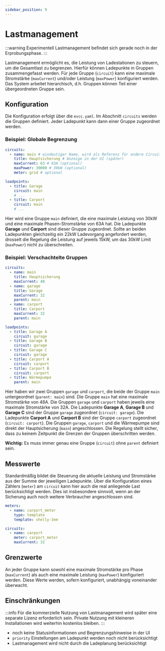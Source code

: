 ```yaml
---
sidebar_position: 9
---
```


# Lastmanagement

:::warning Experimentell
Lastmanagement befindet sich gerade noch in der Erprobungsphase.
:::

Lastmanagement ermöglicht es, die Leistung von Ladestationen zu steuern, um die Gesamtlast zu begrenzen.
Hierfür können Ladepunkte in Gruppen zusammengefasst werden.
Für jede Gruppe (`circuit`) kann eine maximale Stromstärke (`maxCurrent`) und/oder Leistung (`maxPower`) konfiguriert werden.
Das System arbeitet hierarchisch, d.h. Gruppen können Teil einer übergeordneten Gruppe sein.

## Konfiguration

Die Konfiguration erfolgt über die `evcc.yaml`.
Im Abschnitt `circuits` werden die Gruppen definiert.
Jeder Ladepunkt kann dann einer Gruppe zugeordnet werden.

### Beispiel: Globale Begrenzung

```yaml
circuits:
  - name: main # eindeutiger Name, wird als Referenz für andere Circuits verwendet
    title: Hauptsicherung # Anzeige in der UI (später)
    maxCurrent: 63 # 63A (optional)
    maxPower: 30000 # 30kW (optional)
    meter: grid # optional

loadpoints:
  - title: Garage
    circuit: main
    # ...
  - title: Carport
    circuit: main
    # ...
```

Hier wird eine Gruppe `main` definiert, die eine maximale Leistung von 30kW und eine maximale Phasen-Stromstärke von 63A hat.
Die Ladepunkte **Garage** und **Carport** sind dieser Gruppe zugeordnet.
Sollte an beiden Ladepunkten gleichzeitig ein 22kW Ladevorgang angefordert werden, drosselt die Regelung die Leistung auf jeweils 15kW, um das 30kW Limit (`maxPower`) nicht zu überschreiten.


### Beispiel: Verschachtelte Gruppen

```yaml
circuits:
  - name: main
    title: Hauptsicherung
    maxCurrent: 48
  - name: garage
    title: Garage
    maxCurrent: 32
    parent: main
  - name: carport
    title: Carport
    maxCurrent: 32
    parent: main

loadpoints:
  - title: Garage A
    circuit: garage
  - title: Garage B
    circuit: garage
  - title: Garage C
    circuit: garage
  - title: Carport A
    circuit: carport
  - title: Carport B
    circuit: carport
  - title: Wärmepumpe
    parent: main
```

Hier haben wir zwei Gruppen `garage` und `carport`, die beide der Gruppe `main` untergeordnet (`parent: main`) sind.
Die Gruppe `main` hat eine maximale Stromstärke von 48A.
Die Gruppen `garage` und `carport` haben jeweils eine maximale Stromstärke von 32A.
Die Ladepunkte **Garage A**, **Garage B** und **Garage C** sind der Gruppe `garage` zugeordnet (`circuit: garage`).
Die Ladepunkte **Carport A** und **Carport B** sind der Gruppe `carport` zugeordnet (`circuit: carport`).
Die Gruppen `garage`, `carport` und die Wärmepumpe sind direkt der Hauptsicherung (`main`) angeschlossen.
Die Regelung stellt sicher, dass zu keinem Zeitpunkt die Grenzen der Gruppen überschritten werden.

**Wichtig:** Es muss immer genau eine Gruppe (`circuit`) ohne `parent` definiert sein.

## Messwerte

Standardmäßig bildet die Steuerung die aktuelle Leistung und Stromstärke aus der Summe der jeweiligen Ladepunkte.
Über die Konfiguration eines Zählers (`meter`) am `circuit` kann hier auch die real anliegende Last berücksichtigt werden.
Dies ist insbesondere sinnvoll, wenn an der Sicherung auch noch weitere Verbraucher angeschlossen sind.

```yaml
meters:
  - name: carport_meter
    type: template
    template: shelly-3em

circuits:
  - name: carport
    meter: carport_meter
    maxCurrent: 32
```

## Grenzwerte

An jeder Gruppe kann sowohl eine maximale Stromstärke pro Phase (`maxCurrent`) als auch eine maximale Leistung (`maxPower`) konfiguriert werden.
Diese Werte werden, sofern konfiguriert, unabhängig voneinander überwacht.

## Einschränkungen

:::info
Für die kommerzielle Nutzung von Lastmanagement wird später eine separate Lizenz erforderlich sein.
Private Nutzung mit kleineren Installationen wird weiterhin kostenlos bleiben.
:::

- noch keine Statusinformationen und Begrenzungshinweise in der UI
- `priority` Einstellungen am Ladepunkt werden noch nicht berücksichtigt
- Lastmanagement wird nicht durch die Ladeplanung berücksichtigt
